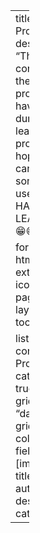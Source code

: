 ---
title: Projects
description: "This page contains all the projects I have done during my learning process. I hope you can find something useful here. HAPPY LEARNING😁😁!!!"
    
format:
    html:
        link-external-icon: false
        page-layout: full
        toc: false

listing:
  contents: Projects
  categories: true
  type: grid
  sort: "date"
  grid-columns: 3
  fields: [image, title, author,  description, categories]
---